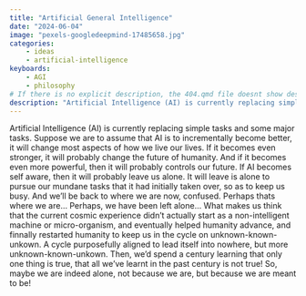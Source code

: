 ```yaml
---
title: "Artificial General Intelligence"
date: "2024-06-04"
image: "pexels-googledeepmind-17485658.jpg"
categories: 
    - ideas
    - artificial-intelligence
keyboards:
    - AGI
    - philosophy
# If there is no explicit description, the 404.qmd file doesnt show description for listings
description: "Artificial Intelligence (AI) is currently replacing simple tasks and some major tasks. Suppose we are to assume that AI is to incrementally become better, it will change most aspects of how we live our lives. If it becomes even stronger, it will probably change the future of humanity."
---
```


Artificial Intelligence (AI) is currently replacing simple tasks and some major tasks. Suppose we are to assume that AI is to incrementally become better, it will change most aspects of how we live our lives. If it becomes even stronger, it will probably change the future of humanity. And if it becomes even more powerful, then it will probably controls our future. If AI becomes self aware, then it will probably leave us alone.
It will leave is alone to pursue our mundane tasks that it had initially taken over, so as to keep us busy. And we’ll be back to where we are now, confused. Perhaps thats where we are... Perhaps, we have been left alone... What makes us think that the current cosmic experience didn't actually start as a non-intelligent machine or micro-organism, and eventually helped humanity advance, and finnally restarted humanity to keep us in the cycle on unknown-known-unkown. A cycle purposefully aligned to lead itself into nowhere, but more unknown-known-unkown. Then, we’d spend a century learning that only one thing is true, that all we’ve learnt in the past century is not true! So, maybe we are indeed alone, not because we are, but because we are meant to be!